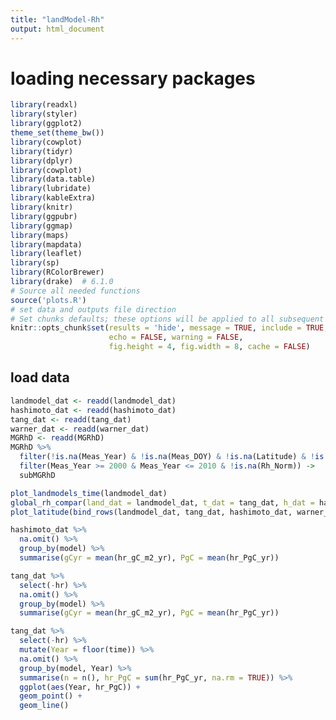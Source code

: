 ```yaml
---
title: "landModel-Rh"
output: html_document
---
```


# loading necessary packages
```r
library(readxl)
library(styler)
library(ggplot2)
theme_set(theme_bw())
library(cowplot)
library(tidyr)
library(dplyr)
library(cowplot)
library(data.table)
library(lubridate)
library(kableExtra)
library(knitr)
library(ggpubr)
library(ggmap)
library(maps)
library(mapdata)
library(leaflet)
library(sp)
library(RColorBrewer)
library(drake)  # 6.1.0
# Source all needed functions
source('plots.R')
# set data and outputs file direction
# Set chunks defaults; these options will be applied to all subsequent chunks
knitr::opts_chunk$set(results = 'hide', message = TRUE, include = TRUE, 
                      echo = FALSE, warning = FALSE,
                      fig.height = 4, fig.width = 8, cache = FALSE)
```


## load data
```r
landmodel_dat <- readd(landmodel_dat)
hashimoto_dat <- readd(hashimoto_dat)
tang_dat <- readd(tang_dat)
warner_dat <- readd(warner_dat)
MGRhD <- readd(MGRhD)
MGRhD %>% 
  filter(!is.na(Meas_Year) & !is.na(Meas_DOY) & !is.na(Latitude) & !is.na(Longitude)) %>% 
  filter(Meas_Year >= 2000 & Meas_Year <= 2010 & !is.na(Rh_Norm)) ->
  subMGRhD
```



```r

plot_landmodels_time(landmodel_dat)
global_rh_compar(land_dat = landmodel_dat, t_dat = tang_dat, h_dat = hashimoto_dat)
plot_latitude(bind_rows(landmodel_dat, tang_dat, hashimoto_dat, warner_dat))
```

```r
hashimoto_dat %>% 
  na.omit() %>% 
  group_by(model) %>% 
  summarise(gCyr = mean(hr_gC_m2_yr), PgC = mean(hr_PgC_yr))

tang_dat %>% 
  select(-hr) %>% 
  na.omit() %>% 
  group_by(model) %>% 
  summarise(gCyr = mean(hr_gC_m2_yr), PgC = mean(hr_PgC_yr))
```


```r
tang_dat %>% 
  select(-hr) %>% 
  mutate(Year = floor(time)) %>% 
  na.omit() %>%
  group_by(model, Year) %>% 
  summarise(n = n(), hr_PgC = sum(hr_PgC_yr, na.rm = TRUE)) %>% 
  ggplot(aes(Year, hr_PgC)) +
  geom_point() +
  geom_line()
  
```
